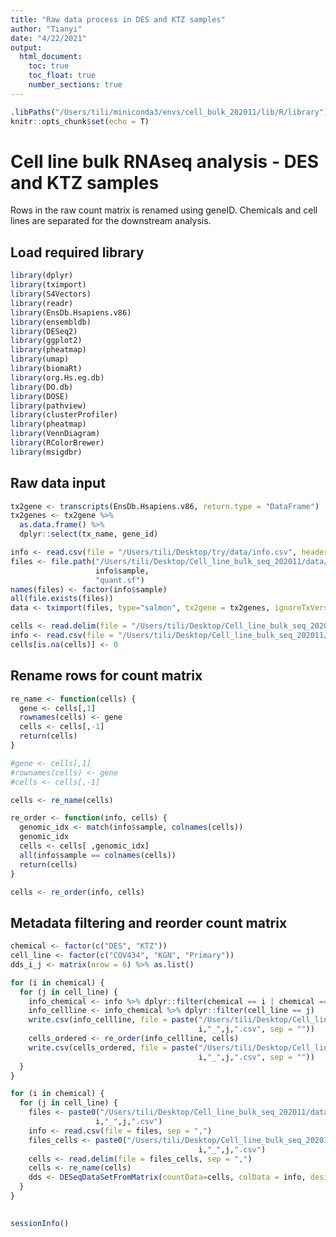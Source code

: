 ```yaml
---
title: "Raw data process in DES and KTZ samples"
author: "Tianyi"
date: "4/22/2021"
output: 
  html_document:
    toc: true
    toc_float: true
    number_sections: true
---
```



```r
.libPaths("/Users/tili/miniconda3/envs/cell_bulk_202011/lib/R/library")
knitr::opts_chunk$set(echo = T)
```

# Cell line bulk RNAseq analysis - DES and KTZ samples

Rows in the raw count matrix is renamed using geneID. Chemicals and cell lines are separated for the downstream analysis.  

## Load required library

```r
library(dplyr)
library(tximport)
library(S4Vectors)
library(readr)
library(EnsDb.Hsapiens.v86)
library(ensembldb)
library(DESeq2)
library(ggplot2)
library(pheatmap)
library(umap)
library(biomaRt)
library(org.Hs.eg.db)
library(DO.db)
library(DOSE)
library(pathview)
library(clusterProfiler)
library(pheatmap)
library(VennDiagram)
library(RColorBrewer)
library(msigdbr)
```

## Raw data input

```r
tx2gene <- transcripts(EnsDb.Hsapiens.v86, return.type = "DataFrame") 
tx2genes <- tx2gene %>% 
  as.data.frame() %>% 
  dplyr::select(tx_name, gene_id)

info <- read.csv(file = "/Users/tili/Desktop/try/data/info.csv", header = T, sep = ";")
files <- file.path("/Users/tili/Desktop/Cell_line_bulk_seq_202011/data/salmon", "salmon", 
                   info$sample, 
                   "quant.sf")
names(files) <- factor(info$sample)
all(file.exists(files))
data <- tximport(files, type="salmon", tx2gene = tx2genes, ignoreTxVersion = T)
```

```r
cells <- read.delim(file = "/Users/tili/Desktop/Cell_line_bulk_seq_202011/data/subreadCounts.txt")
info <- read.csv(file = "/Users/tili/Desktop/Cell_line_bulk_seq_202011/data/info.csv", header = T, sep = ";")
cells[is.na(cells)] <- 0 

```

## Rename rows for count matrix

```r
re_name <- function(cells) {
  gene <- cells[,1]
  rownames(cells) <- gene
  cells <- cells[,-1]
  return(cells)
}

#gene <- cells[,1] 
#rownames(cells) <- gene 
#cells <- cells[,-1] 

cells <- re_name(cells)

re_order <- function(info, cells) {
  genomic_idx <- match(info$sample, colnames(cells))
  genomic_idx
  cells <- cells[ ,genomic_idx]
  all(info$sample == colnames(cells))
  return(cells)
}

cells <- re_order(info, cells)

```

## Metadata filtering and reorder count matrix

```r
chemical <- factor(c("DES", "KTZ"))
cell_line <- factor(c("COV434", "KGN", "Primary"))
dds_i_j <- matrix(nrow = 6) %>% as.list()

for (i in chemical) {
  for (j in cell_line) {
    info_chemical <- info %>% dplyr::filter(chemical == i | chemical == "DMSO") 
    info_cellline <- info_chemical %>% dplyr::filter(cell_line == j)
    write.csv(info_cellline, file = paste("/Users/tili/Desktop/Cell_line_bulk_seq_202011/data/processed/info_",
                                          i,"_",j,".csv", sep = ""))
    cells_ordered <- re_order(info_cellline, cells)
    write.csv(cells_ordered, file = paste("/Users/tili/Desktop/Cell_line_bulk_seq_202011/data/processed/cells_",
                                          i,"_",j,".csv", sep = ""))
  }
}  

for (i in chemical) {
  for (j in cell_line) {
    files <- paste0("/Users/tili/Desktop/Cell_line_bulk_seq_202011/data/processed/info_",                        
                   i,"_",j,".csv")
    info <- read.csv(file = files, sep = ",")
    files_cells <- paste0("/Users/tili/Desktop/Cell_line_bulk_seq_202011/data/processed/cells_",
                                          i,"_",j,".csv")
    cells <- read.delim(file = files_cells, sep = ",")
    cells <- re_name(cells)
    dds <- DESeqDataSetFromMatrix(countData=cells, colData = info, design = ~ group)
  }
}  
 
```


```r
sessionInfo()
```
